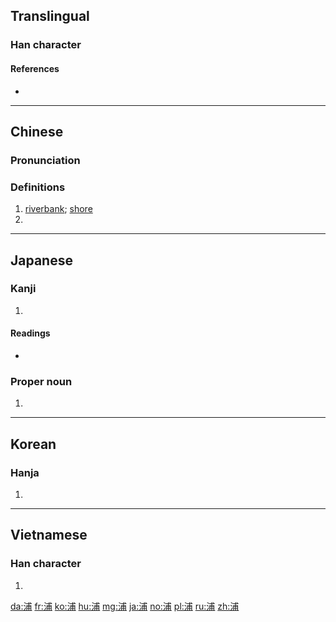 ==Translingual==

===Han character===
{{Han char|rn=85|rad=水|as=07|sn=10|four=33127|canj=EIJB}}
====References====
* {{Han ref|kx=0624.110|dkj=17475|dj=1021.250|hdz=31619.120|uh=6D66|ud=28006|bh=AEFA|bd=44794}}

----

==Chinese==
{{zh-forms}}

===Pronunciation===
{{zh-pron
|m=pǔ
|c=pou4,pou2
|h=pfs=
|md=
|mn=pó͘
|w=
|mc=y
|oc=y
|cat=n
}}

===Definitions===
{{zh-hanzi}}

# [[riverbank]]; [[shore]]
# {{surname|lang=zh}}

----

==Japanese==

===Kanji===
{{ja-kanji|grade=c|rs=水07}}

# {{defn|lang=ja|sort=水07}}

====Readings====
* {{ja-readings|on=[[ほ]] (ho)|kun=[[うら]] (ura)}}

===Proper noun===
{{ja-pos|うら|proper}}

# {{surname|lang=ja|sort=うら}}

----

==Korean==

===Hanja===
{{ko-hanja|hangeul=[[포]]|eumhun=|rv=po|mr=p'o|y=pho}}

# {{defn|lang=ko|sort=水07}}

----

==Vietnamese==

===Han character===
{{vi-hantu|[[phổ]], [[phố]]|rs=水07}}

# {{defn|lang=vi|sort=水07}}

[[da:浦]]
[[fr:浦]]
[[ko:浦]]
[[hu:浦]]
[[mg:浦]]
[[ja:浦]]
[[no:浦]]
[[pl:浦]]
[[ru:浦]]
[[zh:浦]]